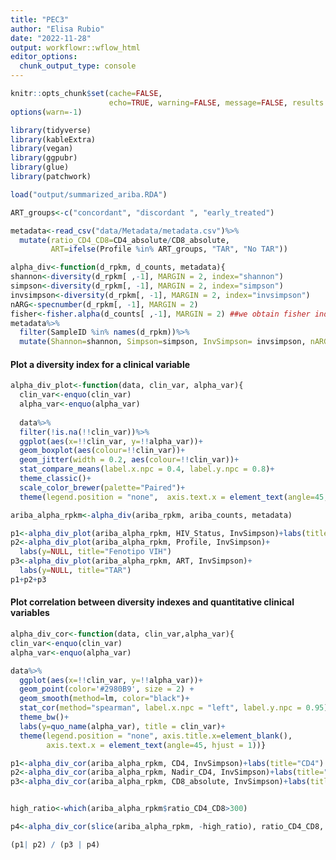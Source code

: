 ```yaml
---
title: "PEC3"
author: "Elisa Rubio"
date: "2022-11-28"
output: workflowr::wflow_html
editor_options:
  chunk_output_type: console
---
```


```r
knitr::opts_chunk$set(cache=FALSE,
                      echo=TRUE, warning=FALSE, message=FALSE, results ='markup')
options(warn=-1)
```

```r
library(tidyverse)
library(kableExtra)
library(vegan)
library(ggpubr)
library(glue)
library(patchwork)
```

```r
load("output/summarized_ariba.RDA")

ART_groups<-c("concordant", "discordant ", "early_treated")

metadata<-read_csv("data/Metadata/metadata.csv")%>%
  mutate(ratio_CD4_CD8=CD4_absolute/CD8_absolute,
         ART=ifelse(Profile %in% ART_groups, "TAR", "No TAR"))
```

```r
alpha_div<-function(d_rpkm, d_counts, metadata){
shannon<-diversity(d_rpkm[ ,-1], MARGIN = 2, index="shannon")
simpson<-diversity(d_rpkm[, -1], MARGIN = 2, index="simpson")
invsimpson<-diversity(d_rpkm[, -1], MARGIN = 2, index="invsimpson")
nARG<-specnumber(d_rpkm[, -1], MARGIN = 2)
fisher<-fisher.alpha(d_counts[ ,-1], MARGIN = 2) ##we obtain fisher index from counts (not possible to calculate for rpkm values)
metadata%>%
  filter(SampleID %in% names(d_rpkm))%>%
  mutate(Shannon=shannon, Simpson=simpson, InvSimpson= invsimpson, nARG=nARG, Fisher=fisher)}
```


#### Plot a diversity index for a clinical variable

```r
alpha_div_plot<-function(data, clin_var, alpha_var){
  clin_var<-enquo(clin_var)
  alpha_var<-enquo(alpha_var)
  
  data%>%
  filter(!is.na(!!clin_var))%>%
  ggplot(aes(x=!!clin_var, y=!!alpha_var))+
  geom_boxplot(aes(colour=!!clin_var))+
  geom_jitter(width = 0.2, aes(colour=!!clin_var))+
  stat_compare_means(label.x.npc = 0.4, label.y.npc = 0.8)+
  theme_classic()+
  scale_color_brewer(palette="Paired")+
  theme(legend.position = "none",  axis.text.x = element_text(angle=45, hjust = 1)) + labs(x=NULL)}

ariba_alpha_rpkm<-alpha_div(ariba_rpkm, ariba_counts, metadata)

p1<-alpha_div_plot(ariba_alpha_rpkm, HIV_Status, InvSimpson)+labs(title="Infeccion VIH")
p2<-alpha_div_plot(ariba_alpha_rpkm, Profile, InvSimpson)+
  labs(y=NULL, title="Fenotipo VIH")
p3<-alpha_div_plot(ariba_alpha_rpkm, ART, InvSimpson)+
  labs(y=NULL, title="TAR")
p1+p2+p3
```


#### Plot correlation between diversity indexes and quantitative clinical variables

```r
alpha_div_cor<-function(data, clin_var,alpha_var){
clin_var<-enquo(clin_var)
alpha_var<-enquo(alpha_var)

data%>%
  ggplot(aes(x=!!clin_var, y=!!alpha_var))+
  geom_point(color='#2980B9', size = 2) + 
  geom_smooth(method=lm, color="black")+
  stat_cor(method="spearman", label.x.npc = "left", label.y.npc = 0.95)+
  theme_bw()+
  labs(y=quo_name(alpha_var), title = clin_var)+
  theme(legend.position = "none", axis.title.x=element_blank(),
        axis.text.x = element_text(angle=45, hjust = 1))}


```

```r
p1<-alpha_div_cor(ariba_alpha_rpkm, CD4, InvSimpson)+labs(title="CD4")
p2<-alpha_div_cor(ariba_alpha_rpkm, Nadir_CD4, InvSimpson)+labs(title="Nadir CD4")
p3<-alpha_div_cor(ariba_alpha_rpkm, CD8_absolute, InvSimpson)+labs(title="CD8")


high_ratio<-which(ariba_alpha_rpkm$ratio_CD4_CD8>300)

p4<-alpha_div_cor(slice(ariba_alpha_rpkm, -high_ratio), ratio_CD4_CD8, InvSimpson)+labs(title="CD4/CD8 ratio")

(p1| p2) / (p3 | p4)
```


